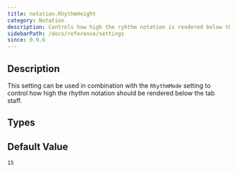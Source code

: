 ```yaml
---
title: notation.RhythmHeight
category: Notation
description: Controls how high the ryhthm notation is rendered below the tab staff
sidebarPath: /docs/reference/settings
since: 0.9.6
---
```


<SinceBadge since="0.9.6" />


## Description

This setting can be used in combination with the `RhythmMode` setting to control how high the rhythm notation should be rendered below the tab staff. 

<PropertyDescription metadata={metadata} />

## Types

<TypeTable>
    <TypeRow name="int" />
</TypeTable>

## Default Value

`15`